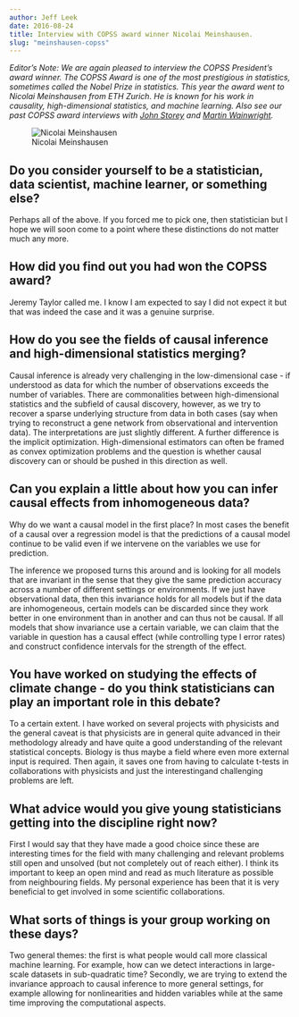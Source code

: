 ```yaml
---
author: Jeff Leek
date: 2016-08-24
title: Interview with COPSS award winner Nicolai Meinshausen.
slug: "meinshausen-copss"
---
```


_Editor’s Note: We are again pleased to interview the COPSS President’s award winner. The COPSS Award is one of the most prestigious in statistics, sometimes called the Nobel Prize in statistics. This year the award went to Nicolai Meinshausen from ETH Zurich. He is known for his work in causality, high-dimensional statistics, and machine learning. Also see our past COPSS award interviews with [John Storey](http://simplystatistics.org/2015/08/25/interview-with-copss-award-winner-john-storey/) and [Martin Wainwright](http://simplystatistics.org/2014/08/18/interview-with-copss-award-winner-martin-wainright/)._


![Nicolai Meinshausen](https://raw.githubusercontent.com/simplystats/simplystats.github.io/master/_images/meinshausen.png)


## Do you consider yourself to be a statistician, data scientist, machine learner, or something else?

Perhaps all of the above. If you forced me to pick one, then statistician but  I hope we will soon come to a point where these distinctions do not matter much any more.


## How did you find out you had won the COPSS award? 

Jeremy Taylor called me. I know I am expected to say I did not expect it but that was indeed the case and it was a genuine surprise.

## How do you see the fields of causal inference and high-dimensional statistics merging? 

Causal inference is already very challenging in the low-dimensional case - if understood as data for which the number of observations exceeds 
the number of variables. There are commonalities between high-dimensional statistics and the subfield of causal discovery, however, as we try to recover a sparse underlying structure from data in both cases
(say when trying to reconstruct a gene network from 
observational and intervention data). The interpretations are just slightly different. A further difference is the implicit optimization. High-dimensional estimators can often be framed as convex optimization problems and the question is whether causal discovery can or should be 
pushed in this direction as well. 

 

## Can you explain a little about how you can infer causal effects from inhomogeneous data? 

Why do we want a causal model in the first place? In most cases the benefit of a causal over a regression model
is that the predictions of a causal model continue to be valid even if we intervene on the variables we use for prediction.

The inference we proposed turns this around and is looking for all models that are invariant in the sense that they give the same prediction accuracy across a number of different settings or environments. If we just have observational data, then this invariance 
holds for all models but if the data are inhomogeneous, certain models can be discarded since they work better in one environment than in another and can thus not be causal. If all models that show invariance use a certain variable, we can claim that the variable in question 
has a causal effect (while controlling type I error rates) and construct confidence intervals for the strength of the effect. 



## You have worked on studying the effects of climate change - do you think statisticians can play an important role in this debate? 

To a certain extent. I have worked on several projects with physicists and the general caveat is  that physicists are in general quite advanced in their methodology already and have quite a good understanding  of the relevant statistical concepts. Biology is thus maybe a field where even more external input is required. Then again, it saves one from having to calculate t-tests in collaborations with physicists and just the interestingand challenging problems are left.  

 

## What advice would you give young statisticians getting into the discipline right now?

First I would say that they have made a good choice since these are interesting times for the field with many  challenging and relevant problems still open and unsolved (but not completely out of reach either). 
I think its important to keep an open mind and read as much literature as possible from neighbouring fields. My personal experience has been that it is very beneficial  to get involved in some scientific collaborations.


## What sorts of things is your group working on these days?

Two general themes: the first is what people would call more classical machine learning. For example, how can we detect interactions in large-scale datasets in sub-quadratic time? Secondly, we are trying to extend the invariance approach to causal inference
to more general settings, for example allowing for nonlinearities and hidden variables while at the same time
improving the computational aspects. 
